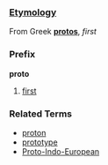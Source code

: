 ===[[Etymology]]===

From Greek '''[[protos]]''', ''first''

===Prefix===
'''proto'''

# [[first]]

===Related Terms===
*[[proton]]
*[[prototype]]
*[[Proto-Indo-European]]
